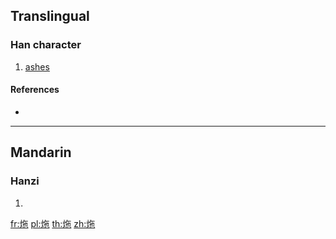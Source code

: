 {{character info/new}}
==Translingual==

===Han character===
{{Han char|rn=86|rad=火|as=05|sn=9|four=|canj=FOPD}}

# [[ashes]]

====References====
* {{Han ref|kx=0668.150|dkj=18944|hdz=32196.030|uh=70A7|ud=28839}}

----

==Mandarin==

===Hanzi===
{{cmn-hanzi|pin=[[duò]] ([[duo4]])|wg=to<sup>4</sup>}}

# {{defn|lang=cmn|sort=火05}}

[[fr:炧]]
[[pl:炧]]
[[th:炧]]
[[zh:炧]]